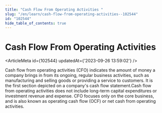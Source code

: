 ```yaml
---
title: "Cash Flow From Operating Activities "
slug: "/en/learn/cash-flow-from-operating-activities--102544"
id: "102544"
hide_table_of_contents: true
---
```



# Cash Flow From Operating Activities 

<ArticleMeta id={102544} updatedAt={'2023-09-26 13:59:02'} />
<div className='border-solid border-b border-t-0 my-4 border-[var(--ifm-color-gray-300)]' />

Cash flow from operating activities (CFO) indicates the amount of money a company brings in from its ongoing, regular business activities, such as manufacturing and selling goods or providing a service to customers. It is the first section depicted on a company's cash flow statement.Cash flow from operating activities does not include long-term capital expenditures or investment revenue and expense. CFO focuses only on the core business, and is also known as operating cash flow (OCF) or net cash from operating activities.
